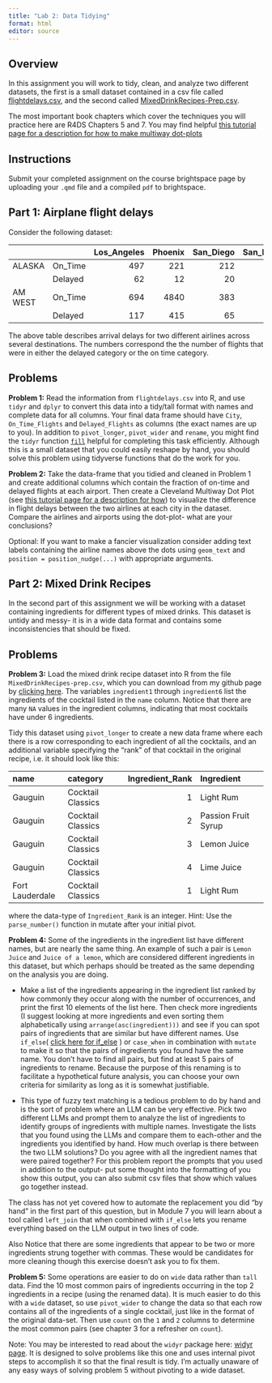 ```yaml
---
title: "Lab 2: Data Tidying"
format: html
editor: source
---
```


## Overview

In this assignment you will work to tidy, clean, and analyze two different datasets, the first is a small
dataset contained in a csv file called [flightdelays.csv](https://github.com/georgehagstrom/DATA607Fall2025/blob/main/website/assignments/labs/labData/flightdelays.csv), and the second called [MixedDrinkRecipes-Prep.csv](https://github.com/georgehagstrom/DATA607Fall2025/tree/main/website/assignments/labs/labData/MixedDrinkRecipes-Prep.csv).

The most important book chapters which cover the techniques you will practice here are R4DS Chapters 5 and 7. 
You may find helpful [this tutorial page for a description for how to make multiway dot-plots](https://uc-r.github.io/cleveland-dot-plots)

## Instructions

Submit your completed assignment on the course brightspace page by uploading your `.qmd` file and a compiled
`pdf` to brightspace. 


## Part 1: Airplane flight delays


Consider the following dataset:

|    |   | Los_Angeles| Phoenix| San_Diego| San_Francisco| Seattle|
|:-------|:-------|-----------:|-------:|---------:|-------------:|-------:|
|ALASKA  |On_Time |         497|     221|       212|           503|    1841|
|     |Delayed |          62|      12|        20|           102|     305|
|AM WEST |On_Time |         694|    4840|       383|           320|     301|
|     |Delayed |         117|     415|        65|           129|      61|



The above table describes arrival delays for two different airlines across several destinations. The numbers
correspond the the number of flights that were in either the delayed category or the on time category. 

## Problems

**Problem 1:** Read the information from  `flightdelays.csv` into R, and use `tidyr` and `dplyr` to convert this data into a tidy/tall format with names and complete data for all columns. Your final data frame should have `City`, `On_Time_Flights` and `Delayed_Flights` as columns (the exact names are up to you). In addition to `pivot_longer`, `pivot_wider` and `rename`, you might find the `tidyr` function [`fill`](https://tidyr.tidyverse.org/reference/fill.html) helpful for completing this task efficiently. Although this is a small dataset that you could easily reshape by hand, you should solve this problem using 
tidyverse functions that do the work for you.

**Problem 2:** Take the data-frame that you tidied and cleaned in Problem 1 and create additional columns which contain the fraction of on-time and delayed flights at each airport. Then create a Cleveland Multiway Dot Plot (see [this tutorial page for a description for how](https://uc-r.github.io/cleveland-dot-plots)) to visualize the difference in flight delays 
between the two airlines at each city in the dataset. Compare the airlines and airports using the dot-plot- what are your conclusions?

Optional: If you want to make a fancier visualization consider adding text labels containing the airline names above the dots using `geom_text` and `position = position_nudge(...)` with appropriate arguments.

## Part 2: Mixed Drink Recipes

In the second part of this assignment we will be working with a dataset containing ingredients for different
types of mixed drinks. This dataset is untidy and messy- it is in a wide data format and contains some inconsistencies that should be fixed.

## Problems

**Problem 3:** Load the mixed drink recipe dataset into R from the file `MixedDrinkRecipes-prep.csv`, which
you can download from my github page by [clicking here](https://github.com/georgehagstrom/DATA607Fall2025/tree/main/website/assignments/labs/labData/MixedDrinkRecipes-Prep.csv). 
The variables `ingredient1` through `ingredient6` list the ingredients of the cocktail listed in the `name` column. Notice that there are many `NA` values in the ingredient columns, indicating that most cocktails have under 6 ingredients. 

Tidy this dataset using `pivot_longer` to create a new data frame where each there is a row corresponding to each ingredient of all the cocktails, and an additional variable specifying the "rank" of that cocktail in
the original recipe, i.e. it should look like this:

|name            |category          | Ingredient_Rank|Ingredient          |
|:---------------|:-----------------|---------------:|:-------------------|
|Gauguin         |Cocktail Classics |               1|Light Rum           |
|Gauguin         |Cocktail Classics |               2|Passion Fruit Syrup |
|Gauguin         |Cocktail Classics |               3|Lemon Juice         |
|Gauguin         |Cocktail Classics |               4|Lime Juice          |
|Fort Lauderdale |Cocktail Classics |               1|Light Rum           |

where the data-type of `Ingredient_Rank` is an integer. Hint: Use the `parse_number()` function in mutate after your initial pivot. 

**Problem 4:** Some of the ingredients in the ingredient list have different names, but are nearly the same thing. An example of such a pair is `Lemon Juice` and `Juice of a lemon`, which are considered different ingredients in this dataset, but which perhaps should be treated as the same depending on the analysis you are doing. 

- Make a list of the ingredients appearing in the ingredient list ranked by how commonly they occur along with the number of occurrences, and print the first 10 elements of the list here. Then check more ingredients (I suggest looking at more ingredients and even sorting them alphabetically using `arrange(asc(ingredient)))` and see if you can spot pairs of ingredients that are similar but have different names. Use `if_else`( [click here for if_else](https://dplyr.tidyverse.org/reference/if_else.html) ) or `case_when` in combination with `mutate` to make it so that the pairs of ingredients you found have the same name. You don't have to find all pairs, but find at least 5 pairs of ingredients to rename. Because the purpose of this renaming is to facilitate a hypothetical future analysis, you can choose your own criteria for similarity as long as it is somewhat justifiable. 

- This type of fuzzy text matching is a tedious problem to do by hand and is the sort of problem where an LLM can be very effective. 
Pick two different LLMs and prompt them to analyze the list of ingredients to identify groups of ingredients with multiple names. Investigate the lists that you found using the LLMs and
compare them to each-other and the ingredients you identified by hand. How much overlap is there between the two LLM solutions? Do you agree with all the ingredient names that were
paired together? For this problem report the prompts that you used in addition to the output- put some thought into the formatting of you show this output, you can also submit csv files
that show which values go together instead.

The class has not yet covered how to automate the replacement you did "by hand" in the first part of this question, but in Module 7 you will learn about a tool called
`left_join` that when combined with `if_else` lets you rename everything based on the LLM output in two lines of code. 

Also Notice that there are some ingredients that appear to be two or more ingredients strung together with commas. These would be candidates for more cleaning though this exercise doesn't ask you to fix them.

**Problem 5:** Some operations are easier to do on `wide` data rather than `tall` data.
Find the 10 most common pairs of ingredients occurring in the top 2 ingredients in a recipe (using the renamed data). It is much
easier to do this with a `wide` dataset, so use `pivot_wider` to change the data so that each row contains all of the ingredients of a single cocktail, just like in the format of the original data-set. Then use `count`
on the `1` and `2` columns to determine the most common pairs (see chapter 3 for a refresher on `count`).

Note: You may be interested to read about the `widyr` package here: [widyr page](https://rdrr.io/cran/widyr/f/README.md). It is designed to solve problems like this one and uses internal pivot steps to accomplish it so that the final result is tidy. I'm actually unaware of any easy ways of solving problem 5 without pivoting to a wide dataset. 



